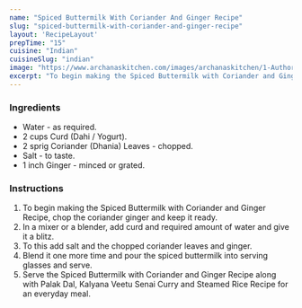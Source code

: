 ---
name: "Spiced Buttermilk With Coriander And Ginger Recipe"
slug: "spiced-buttermilk-with-coriander-and-ginger-recipe"
layout: 'RecipeLayout'
prepTime: "15"
cuisine: "Indian"
cuisineSlug: "indian"
image: "https://www.archanaskitchen.com/images/archanaskitchen/1-Author/sibyl_sunitha/Spiced_Butter_Milk_with_Coriander_and_Ginger_Recipe.jpg"
excerpt: "To begin making the Spiced Buttermilk with Coriander and Ginger Recipe, chop the coriander ginger and keep it ready"
---

### Ingredients

- Water - as required.
- 2 cups Curd (Dahi / Yogurt).
- 2 sprig Coriander (Dhania) Leaves - chopped.
- Salt - to taste.
- 1 inch Ginger - minced or grated.

### Instructions

1. To begin making the Spiced Buttermilk with Coriander and Ginger Recipe, chop the coriander ginger and keep it ready.
1. In a mixer or a blender, add curd and required amount of water and give it a blitz.
1. To this add salt and the chopped coriander leaves and ginger.
1. Blend it one more time and pour the spiced buttermilk into serving glasses and serve.
1. Serve the Spiced Buttermilk with Coriander and Ginger Recipe along with Palak Dal, Kalyana Veetu Senai Curry  and Steamed Rice Recipe for an everyday meal.
